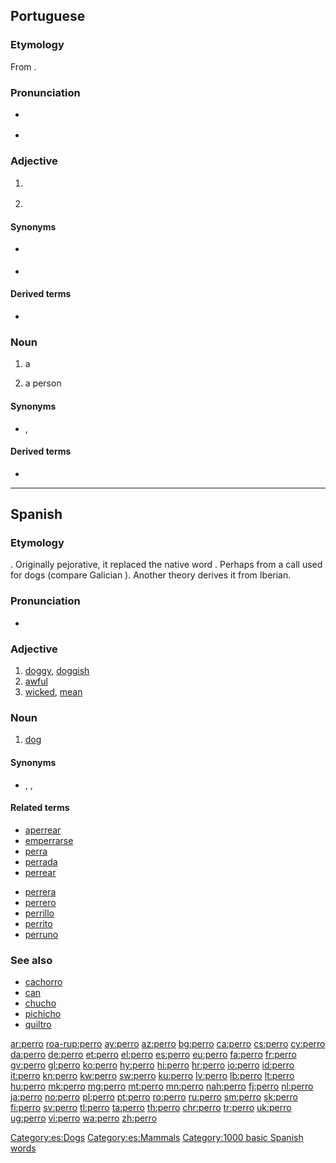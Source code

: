 {{also|pero|però}}
==Portuguese==

===Etymology===
From {{etyl|es|pt}} {{m|es|perro||dog}}.

===Pronunciation===
* {{a|Portugal|Brazil}} {{IPA|/ˈpe.ʁu/|lang=pt}}
* {{hyphenation|per|ro|lang=pt}}

===Adjective===
{{pt-adj|perr|o}}

# {{l|en|stiff}} {{gloss|of an object, rigid, hard to bend, inflexible}}
#: {{usex|A porta está '''perra''', não a consigo abrir.|translation=The door is stuck, I can't open it.|lang=pt}}
# {{l|en|stubborn}}

====Synonyms====
* {{sense|stiff}} {{l|pt|emperrado}}
* {{sense|stubborn}} {{l|pt|teimoso}}

====Derived terms====
* {{l|pt|emperrar}}

===Noun===
{{pt-noun|m|s}}

# {{context|rare|lang=pt}} a {{l|en|dog}}
# a {{l|en|mischievous}} person

====Synonyms====
* {{sense|dog}} {{l|pt|cão}}, {{l|pt|cachorro}}

====Derived terms====
* {{l|pt|aperrear}}

----

==Spanish==

===Etymology===
{{unk.|lang=es}}. Originally pejorative, it replaced the native word {{term|lang=es|can}}. Perhaps from a call used for dogs (compare Galician {{term|apurrar||set the dogs on}}).  Another theory derives it from Iberian.

===Pronunciation===
* {{IPA|/ˈpe.ro/|lang=es}}

===Adjective===
{{es-adj|f=perra}}

# [[doggy]], [[doggish]]
# [[awful]]
# [[wicked]], [[mean]]

===Noun===
{{es-noun|m|f=perra}}

# [[dog]]

====Synonyms====
* {{l|es|cachorro}}, {{l|es|can}}, {{l|es|chucho}}

====Related terms====
{{rel-top}}
* [[aperrear]]
* [[emperrarse]]
* [[perra]] {{g|f}}
* [[perrada]]
* [[perrear]]
{{rel-mid}}
* [[perrera]] {{g|f}}
* [[perrero]]
* [[perrillo]]
* [[perrito]] {{g|m}}
* [[perruno]] {{pos_a}}
{{rel-bottom}}

===See also===
* [[cachorro]] {{g|m}}
* [[can]] {{g|m}}
* [[chucho]] {{g|m}}
* [[pichicho]] {{g|m}}
* [[quiltro]] {{g|m}}

[[Category:es:Dogs]]
[[Category:es:Mammals]]
[[Category:1000 basic Spanish words]]

[[ar:perro]]
[[roa-rup:perro]]
[[ay:perro]]
[[az:perro]]
[[bg:perro]]
[[ca:perro]]
[[cs:perro]]
[[cy:perro]]
[[da:perro]]
[[de:perro]]
[[et:perro]]
[[el:perro]]
[[es:perro]]
[[eu:perro]]
[[fa:perro]]
[[fr:perro]]
[[gv:perro]]
[[gl:perro]]
[[ko:perro]]
[[hy:perro]]
[[hi:perro]]
[[hr:perro]]
[[io:perro]]
[[id:perro]]
[[it:perro]]
[[kn:perro]]
[[kw:perro]]
[[sw:perro]]
[[ku:perro]]
[[lv:perro]]
[[lb:perro]]
[[lt:perro]]
[[hu:perro]]
[[mk:perro]]
[[mg:perro]]
[[mt:perro]]
[[mn:perro]]
[[nah:perro]]
[[fj:perro]]
[[nl:perro]]
[[ja:perro]]
[[no:perro]]
[[pl:perro]]
[[pt:perro]]
[[ro:perro]]
[[ru:perro]]
[[sm:perro]]
[[sk:perro]]
[[fi:perro]]
[[sv:perro]]
[[tl:perro]]
[[ta:perro]]
[[th:perro]]
[[chr:perro]]
[[tr:perro]]
[[uk:perro]]
[[ug:perro]]
[[vi:perro]]
[[wa:perro]]
[[zh:perro]]